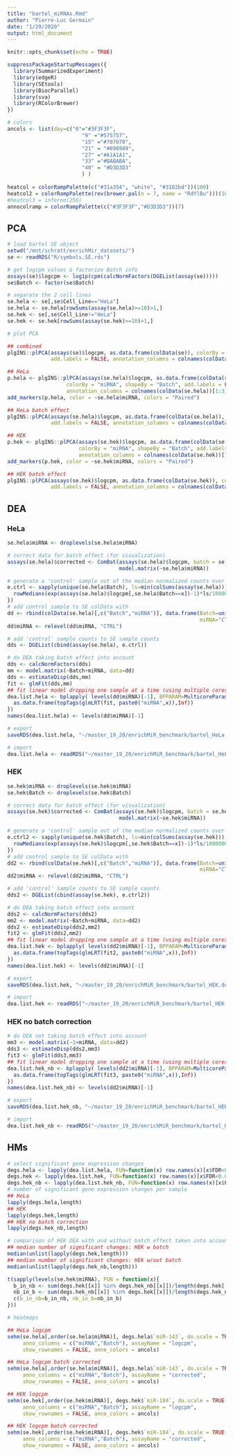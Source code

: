 ```yaml
---
title: "bartel_miRNAs.Rmd"
author: "Pierre-Luc Germain"
date: "1/29/2020"
output: html_document
---
```


```r

knitr::opts_chunk$set(echo = TRUE)

suppressPackageStartupMessages({
  library(SummarizedExperiment)
  library(edgeR)
  library(SEtools)
  library(BiocParallel)
  library(sva)
  library(RColorBrewer)
})
```

```r

# colors
ancols <- list(day=c("0"="#3F3F3F",
                        "9" ="#575757",
                        "15" ="#707070",
                        "21" = "#898989",
                        "27" ="#A1A1A1",
                        "33" ="#BABABA",
                        "40" = "#D3D3D3" 
                        ) )
  
heatcol = colorRampPalette(c("#31a354", "white", "#3182bd"))(100)
heatcol2 = colorRampPalette(rev(brewer.pal(n = 7, name = "RdYlBu")))(100)
#heatcol3 = inferno(256)
annocolramp = colorRampPalette(c("#3F3F3F","#D3D3D3"))(7)
```

## PCA

```r

# load bartel SE object
setwd("/mnt/schratt/enrichMir_datasets/")
se <- readRDS("R/symbols.SE.rds")
```

```r

# get logcpm values & factorize Batch info
assays(se)$logcpm <- log1p(cpm(calcNormFactors(DGEList(assay(se)))))
se$Batch <- factor(se$Batch)

# separate the 2 cell lines
se.hela <- se[,se$Cell_Line=="HeLa"]
se.hela <- se.hela[rowSums(assay(se.hela)>=10)>1,]
se.hek <- se[,se$Cell_Line!="HeLa"]
se.hek <- se.hek[rowSums(assay(se.hek)>=10)>1,]
```

```r

# plot PCA

## combined
plgINS::plPCA(assays(se)$logcpm, as.data.frame(colData(se)), colorBy = "Cell_Line", 
              add.labels = FALSE, annotation_columns = colnames(colData(se))[1:3])

## HeLa 
p.hela <- plgINS::plPCA(assays(se.hela)$logcpm, as.data.frame(colData(se.hela)), 
                   colorBy = "miRNA", shapeBy = "Batch", add.labels = FALSE, 
                   annotation_columns = colnames(colData(se.hela))[1:3])
add_markers(p.hela, color = ~se.hela$miRNA, colors = "Paired")

## HeLa batch effect
plgINS::plPCA(assays(se.hela)$logcpm, as.data.frame(colData(se.hela)), colorBy = "Batch",
              add.labels = FALSE, annotation_columns = colnames(colData(se.hela))[1:3])

## HEK
p.hek <- plgINS::plPCA(assays(se.hek)$logcpm, as.data.frame(colData(se.hek)), 
                       colorBy = "miRNA", shapeBy = "Batch", add.labels = FALSE,
                       annotation_columns = colnames(colData(se.hek))[1:3])
add_markers(p.hek, color = ~se.hek$miRNA, colors = "Paired")

## HEK batch effect
plgINS::plPCA(assays(se.hek)$logcpm, as.data.frame(colData(se.hek)), colorBy = "Batch", 
              add.labels = FALSE, annotation_columns = colnames(colData(se.hek))[1:3])
```

## DEA

### HeLa

```r

se.hela$miRNA <- droplevels(se.hela$miRNA)

# correct data for batch effect (for visualization)
assays(se.hela)$corrected <- ComBat(assays(se.hela)$logcpm, batch = se.hela$Batch, 
                                    model.matrix(~se.hela$miRNA))

# generate a 'control' sample out of the median normalized counts over all samples
e.ctrl <- sapply(unique(se.hela$Batch), ls=min(colSums(assay(se.hela))), FUN=function(x,ls){
  rowMedians(exp(assays(se.hela)$logcpm[,se.hela$Batch==x])-1)*ls/1000000
})
# add control sample to SE colData with
dd <- rbind(colData(se.hela)[,c("Batch","miRNA")], data.frame(Batch=unique(se.hela$Batch), 
                                                              miRNA="CTRL"))
dd$miRNA <- relevel(dd$miRNA, "CTRL")

# add 'control' sample counts to SE sample counts
dds <- DGEList(cbind(assay(se.hela), e.ctrl))

# do DEA taking batch effect into account
dds <- calcNormFactors(dds)
mm <- model.matrix(~Batch+miRNA, data=dd)
dds <- estimateDisp(dds,mm)
fit <- glmFit(dds,mm)
## fit linear model dropping one sample at a time (using multiple cores)
dea.list.hela <- bplapply( levels(dd$miRNA)[-1], BPPARAM=MulticoreParam(8), FUN=function(x){
  as.data.frame(topTags(glmLRT(fit, paste0("miRNA",x)),Inf))
})
names(dea.list.hela) <- levels(dd$miRNA)[-1]
```

```r

# export
saveRDS(dea.list.hela, "~/master_19_20/enrichMiR_benchmark/bartel_HeLa.deaList.rds")
```

```r

# import
dea.list.hela <- readRDS("~/master_19_20/enrichMiR_benchmark/bartel_HeLa.deaList.rds")
```

### HEK

```r

se.hek$miRNA <- droplevels(se.hek$miRNA)
se.hek$Batch <- droplevels(se.hek$Batch)

# correct data for batch effect (for visualization)
assays(se.hek)$corrected <- ComBat(assays(se.hek)$logcpm, batch = se.hek$Batch, 
                                    model.matrix(~se.hek$miRNA))

# generate a 'control' sample out of the median normalized counts over all samples
e.ctrl2 <- sapply(unique(se.hek$Batch), ls=min(colSums(assay(se.hek))), FUN=function(x,ls){
  rowMedians(exp(assays(se.hek)$logcpm[,se.hek$Batch==x])-1)*ls/1000000
})
# add control sample to SE colData with
dd2 <- rbind(colData(se.hek)[,c("Batch","miRNA")], data.frame(Batch=unique(se.hek$Batch), 
                                                              miRNA="CTRL"))
dd2$miRNA <- relevel(dd2$miRNA, "CTRL")

# add 'control' sample counts to SE sample counts
dds2 <- DGEList(cbind(assay(se.hek), e.ctrl2))

# do DEA taking batch effect into account
dds2 <- calcNormFactors(dds2)
mm2 <- model.matrix(~Batch+miRNA, data=dd2)
dds2 <- estimateDisp(dds2,mm2)
fit2 <- glmFit(dds2,mm2)
## fit linear model dropping one sample at a time (using multiple cores)
dea.list.hek <- bplapply( levels(dd2$miRNA)[-1], BPPARAM=MulticoreParam(8), FUN=function(x){
  as.data.frame(topTags(glmLRT(fit2, paste0("miRNA",x)),Inf))
})
names(dea.list.hek) <- levels(dd2$miRNA)[-1]
```

```r

# export
saveRDS(dea.list.hek, "~/master_19_20/enrichMiR_benchmark/bartel_HEK.deaList.rds")
```

```r

# import
dea.list.hek <- readRDS("~/master_19_20/enrichMiR_benchmark/bartel_HEK.deaList.rds")
```


### HEK no batch correction

```r

# do DEA not taking batch effect into account
mm3 <- model.matrix(~1+miRNA, data=dd2)
dds3 <- estimateDisp(dds2,mm3)
fit3 <- glmFit(dds3,mm3)
## fit linear model dropping one sample at a time (using multiple cores)
dea.list.hek_nb <- bplapply( levels(dd2$miRNA)[-1], BPPARAM=MulticoreParam(8), FUN=function(x){
  as.data.frame(topTags(glmLRT(fit3, paste0("miRNA",x)),Inf))
})
names(dea.list.hek_nb) <- levels(dd2$miRNA)[-1]
```

```r

# export
saveRDS(dea.list.hek_nb, "~/master_19_20/enrichMiR_benchmark/bartel_HEK_noBatch.deaList.rds")
```

```r

# import
dea.list.hek_nb <- readRDS("~/master_19_20/enrichMiR_benchmark/bartel_HEK_noBatch.deaList.rds")
```

## HMs

```r

# select significant gene expression changes
degs.hela <- lapply(dea.list.hela, FUN=function(x) row.names(x)[x$FDR<0.05])
degs.hek <- lapply(dea.list.hek, FUN=function(x) row.names(x)[x$FDR<0.05])
degs.hek_nb <- lapply(dea.list.hek_nb, FUN=function(x) row.names(x)[x$FDR<0.05])
# number of significant gene expression changes per sample
## HeLa
lapply(degs.hela,length)
## HEK
lapply(degs.hek,length)
## HEK no batch correction
lapply(degs.hek_nb,length)
```

```r

# comparison of HEK DEA with and without batch effect taken into account
## median number of significant changes: HEK w batch
median(unlist(lapply(degs.hek,length)))
## median number of significant changes: HEk w/out batch
median(unlist(lapply(degs.hek_nb,length)))

t(sapply(levels(se.hek$miRNA), FUN = function(x){
  b_in_nb <- sum(degs.hek[[x]] %in% degs.hek_nb[[x]])/length(degs.hek[[x]])
  nb_in_b <- sum(degs.hek_nb[[x]] %in% degs.hek[[x]])/length(degs.hek_nb[[x]])
  c(b_in_nb=b_in_nb, nb_in_b=nb_in_b)
}))

```

```r

# heatmaps

## HeLa logcpm
sehm(se.hela[,order(se.hela$miRNA)], degs.hela$`miR-143`, do.scale = TRUE, 
     anno_columns = c("miRNA","Batch"), assayName = "logcpm", 
     show_rownames = FALSE, anno_colors = ancols)

## HeLa logcpm batch corrected
sehm(se.hela[,order(se.hela$miRNA)], degs.hela$`miR-143`, do.scale = TRUE, 
     anno_columns = c("miRNA","Batch"), assayName = "corrected", 
     show_rownames = FALSE, anno_colors = ancols)

## HEK logcpm
sehm(se.hek[,order(se.hek$miRNA)], degs.hek$`miR-184`, do.scale = TRUE, 
     anno_columns = c("miRNA","Batch"), assayName = "logcpm", 
     show_rownames = FALSE, anno_colors = ancols)

## HEK logcpm batch corrected
sehm(se.hek[,order(se.hek$miRNA)], degs.hek$`miR-184`, do.scale = TRUE, 
     anno_columns = c("miRNA","Batch"), assayName = "corrected", 
     show_rownames = FALSE, anno_colors = ancols)
```